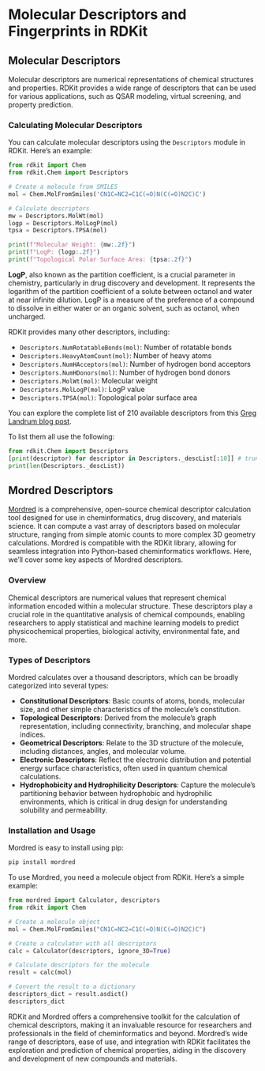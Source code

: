 # Molecular Descriptors and Fingerprints in RDKit

## Molecular Descriptors

Molecular descriptors are numerical representations of chemical structures and properties. RDKit provides a wide range of descriptors that can be used for various applications, such as QSAR modeling, virtual screening, and property prediction.

### Calculating Molecular Descriptors

You can calculate molecular descriptors using the `Descriptors` module in RDKit. Here's an example:

```python
from rdkit import Chem
from rdkit.Chem import Descriptors

# Create a molecule from SMILES
mol = Chem.MolFromSmiles('CN1C=NC2=C1C(=O)N(C(=O)N2C)C')

# Calculate descriptors
mw = Descriptors.MolWt(mol)
logp = Descriptors.MolLogP(mol)
tpsa = Descriptors.TPSA(mol)

print(f"Molecular Weight: {mw:.2f}")
print(f"LogP: {logp:.2f}")
print(f"Topological Polar Surface Area: {tpsa:.2f}")
```

**LogP**, also known as the partition coefficient, is a crucial parameter in chemistry, particularly in drug discovery and development. It represents the logarithm of the partition coefficient of a solute between octanol and water at near infinite dilution. LogP is a measure of the preference of a compound to dissolve in either water or an organic solvent, such as octanol, when uncharged.

RDKit provides many other descriptors, including:

- `Descriptors.NumRotatableBonds(mol)`: Number of rotatable bonds
- `Descriptors.HeavyAtomCount(mol)`: Number of heavy atoms
- `Descriptors.NumHAcceptors(mol)`: Number of hydrogen bond acceptors
- `Descriptors.NumHDonors(mol)`: Number of hydrogen bond donors
- `Descriptors.MolWt(mol)`: Molecular weight
- `Descriptors.MolLogP(mol)`: LogP value
- `Descriptors.TPSA(mol)`: Topological polar surface area

You can explore the complete list of 210 available descriptors from this [Greg Landrum blog post](https://greglandrum.github.io/rdkit-blog/posts/2022-12-23-descriptor-tutorial.html).

To list them all use the following:

```python
from rdkit.Chem import Descriptors
[print(descriptor) for descriptor in Descriptors._descList[:10]] # truncated to 10 entries
print(len(Descriptors._descList))
```


## Mordred Descriptors

[Mordred](https://github.com/mordred-descriptor/mordred) is a comprehensive, open-source chemical descriptor calculation tool designed for use in cheminformatics, drug discovery, and materials science. It can compute a vast array of descriptors based on molecular structure, ranging from simple atomic counts to more complex 3D geometry calculations. Mordred is compatible with the RDKit library, allowing for seamless integration into Python-based cheminformatics workflows. Here, we'll cover some key aspects of Mordred descriptors.

### Overview
Chemical descriptors are numerical values that represent chemical information encoded within a molecular structure. These descriptors play a crucial role in the quantitative analysis of chemical compounds, enabling researchers to apply statistical and machine learning models to predict physicochemical properties, biological activity, environmental fate, and more.

### Types of Descriptors
Mordred calculates over a thousand descriptors, which can be broadly categorized into several types:

- **Constitutional Descriptors**: Basic counts of atoms, bonds, molecular size, and other simple characteristics of the molecule's constitution.
- **Topological Descriptors**: Derived from the molecule's graph representation, including connectivity, branching, and molecular shape indices.
- **Geometrical Descriptors**: Relate to the 3D structure of the molecule, including distances, angles, and molecular volume.
- **Electronic Descriptors**: Reflect the electronic distribution and potential energy surface characteristics, often used in quantum chemical calculations.
- **Hydrophobicity and Hydrophilicity Descriptors**: Capture the molecule's partitioning behavior between hydrophobic and hydrophilic environments, which is critical in drug design for understanding solubility and permeability.

### Installation and Usage
Mordred is easy to install using pip:

```sh
pip install mordred
```
To use Mordred, you need a molecule object from RDKit. Here's a simple example:

```python
from mordred import Calculator, descriptors
from rdkit import Chem

# Create a molecule object
mol = Chem.MolFromSmiles("CN1C=NC2=C1C(=O)N(C(=O)N2C)C")

# Create a calculator with all descriptors
calc = Calculator(descriptors, ignore_3D=True)

# Calculate descriptors for the molecule
result = calc(mol)

# Convert the result to a dictionary
descriptors_dict = result.asdict()
descriptors_dict
```

RDKit and Mordred offers a comprehensive toolkit for the calculation of chemical descriptors, making it an invaluable resource for researchers and professionals in the field of cheminformatics and beyond. Mordred's wide range of descriptors, ease of use, and integration with RDKit facilitates the exploration and prediction of chemical properties, aiding in the discovery and development of new compounds and materials.